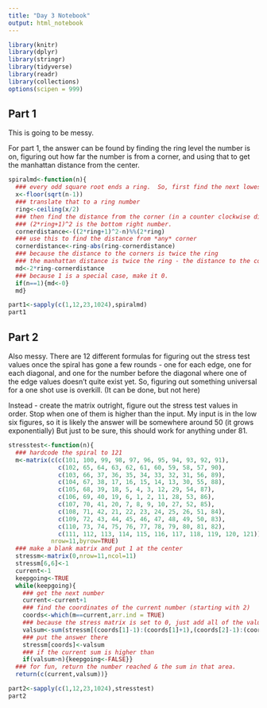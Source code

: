 ```yaml
---
title: "Day 3 Notebook"
output: html_notebook
---
```


```r

library(knitr)
library(dplyr)
library(stringr)
library(tidyverse)
library(readr)
library(collections)
options(scipen = 999)
```

## Part 1
This is going to be messy.


For part 1, the answer can be found by finding the ring level the number is on, figuring out how far the number is from a corner, and using that to get the manhattan distance from the center.

```r
spiralmd<-function(n){
  ### every odd square root ends a ring.  So, first find the next lowest odd square root.
  x<-floor(sqrt(n-1))
  ### translate that to a ring number
  ring<-ceiling(x/2)
  ### then find the distance from the corner (in a counter clockwise direction)
  ### (2*ring+1)^2 is the bottom right number.
  cornerdistance<-((2*ring+1)^2-n)%%(2*ring)
  ### use this to find the distance from *any* corner
  cornerdistance<-ring-abs(ring-cornerdistance)
  ### because the distance to the corners is twice the ring
  ### the manhattan distance is twice the ring - the distance to the corner
  md<-2*ring-cornerdistance
  ### because 1 is a special case, make it 0.
  if(n==1){md<-0}
  md}
```

```r
part1<-sapply(c(1,12,23,1024),spiralmd)
part1
```
## Part 2
Also messy. There are 12 different formulas for figuring out the stress test values once the spiral has gone a few rounds - one for each edge, one for each diagonal, and one for the number before the diagonal where one of the edge values doesn't quite exist yet.
So, figuring out something universal for a one shot use is overkill.  (It can be done, but not here)

Instead - create the matrix outright, figure out the stress test values in order. Stop when one of them is higher than the input.  My input is in the low six figures, so it is likely the answer will be somewhere around 50 (it grows exponentially) But just to be sure, this should work for anything under 81.


```r
stresstest<-function(n){
  ### hardcode the spiral to 121
  m<-matrix(c(c(101, 100, 99, 98, 97, 96, 95, 94, 93, 92, 91),
              c(102, 65, 64, 63, 62, 61, 60, 59, 58, 57, 90),
              c(103, 66, 37, 36, 35, 34, 33, 32, 31, 56, 89),
              c(104, 67, 38, 17, 16, 15, 14, 13, 30, 55, 88),
              c(105, 68, 39, 18, 5, 4, 3, 12, 29, 54, 87),
              c(106, 69, 40, 19, 6, 1, 2, 11, 28, 53, 86),
              c(107, 70, 41, 20, 7, 8, 9, 10, 27, 52, 85),
              c(108, 71, 42, 21, 22, 23, 24, 25, 26, 51, 84),
              c(109, 72, 43, 44, 45, 46, 47, 48, 49, 50, 83),
              c(110, 73, 74, 75, 76, 77, 78, 79, 80, 81, 82),
              c(111, 112, 113, 114, 115, 116, 117, 118, 119, 120, 121)),
            nrow=11,byrow=TRUE)
  ### make a blank matrix and put 1 at the center
  stressm<-matrix(0,nrow=11,ncol=11)
  stressm[6,6]<-1
  current<-1
  keepgoing<-TRUE
  while(keepgoing){
    ### get the next number
    current<-current+1
    ### find the coordinates of the current number (starting with 2)
    coords<-which(m==current,arr.ind = TRUE)
    ### because the stress matrix is set to 0, just add all of the values around the target value
    valsum<-sum(stressm[(coords[1]-1):(coords[1]+1),(coords[2]-1):(coords[2]+1)])
    ### put the answer there
    stressm[coords]<-valsum
    ### if the current sum is higher than 
    if(valsum>n){keepgoing<-FALSE}}
  ### for fun, return the number reached & the sum in that area.
  return(c(current,valsum))}
```



```r
part2<-sapply(c(1,12,23,1024),stresstest)
part2
```
